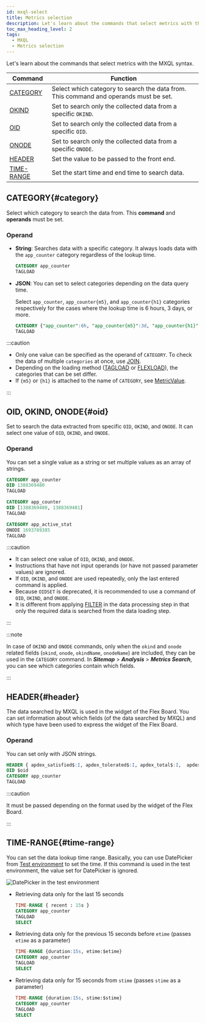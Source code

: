 ```yaml
---
id: mxql-select
title: Metrics selection
description: Let's learn about the commands that select metrics with the MXQL syntax.
toc_max_heading_level: 2
tags:
  - MXQL
  - Metrics selection
---
```


Let's learn about the commands that select metrics with the MXQL syntax.

| Command                   | Function                                                                               |
| ------------------------- | -------------------------------------------------------------------------------------- |
| [CATEGORY](#category)     | Select which category to search the data from. This command and operands must be set.  |
| [OKIND](#oid)             | Set to search only the collected data from a specific `OKIND`.                         |
| [OID](#oid)               | Set to search only the collected data from a specific `OID`.                           |
| [ONODE](#oid)             | Set to search only the collected data from a specific `ONODE`.                         |
| [HEADER](#header)         | Set the value to be passed to the front end.                                           |
| [TIME-RANGE](#time-range) | Set the start time and end time to search data.                                        |

## CATEGORY{#category}

Select which category to search the data from. This **command** and **operands** must be set. 

### Operand

-   **String**: Searches data with a specific category. It always loads data with the `app_counter` category regardless of the lookup time.

    ```sql
    CATEGORY app_counter
    TAGLOAD
    ```

-   **JSON**: You can set to select categories depending on the data query time.

    Select `app_counter`, `app_counter{m5}`, and `app_counter{h1}` categories respectively for the cases where the lookup time is 6 hours, 3 days, or more.

    ```sql
    CATEGORY {"app_counter":6h, "app_counter{m5}":3d, "app_counter{h1}":unlimit } 
    TAGLOAD 
    ```

:::caution

-   Only one value can be specified as the operand of `CATEGORY`. To check the data of multiple `categories` at once, use [JOIN](mxql-calculate#join).
-   Depending on the loading method ([TAGLOAD](mxql-loading#tagload) or [FLEXLOAD](mxql-loading#flexload)), the categories that can be set differ. 
-   If `{m5}` or `{h1}` is attached to the name of `CATEGORY`, see [MetricValue](mxql-guide#metric-value).

:::

## OID, OKIND, ONODE{#oid}

Set to search the data extracted from specific `OID`, `OKIND`, and `ONODE`. It can select one value of `OID`, `OKIND`, and `ONODE`.

### Operand

You can set a single value as a string or set multiple values as an array of strings. 

```sql title='Example 1'
CATEGORY app_counter
OID 1388369480
TAGLOAD
```

```sql title='Example 2'
CATEGORY app_counter
OID [1388369480, 1388369481] 
TAGLOAD
```

```sql title='Example 3'
CATEGORY app_active_stat
ONODE 1693789385
TAGLOAD
```

:::caution

-   It can select one value of `OID`, `OKIND`, and `ONODE`. 
-   Instructions that have not input operands (or have not passed parameter values) are ignored.
-   If `OID`, `OKIND`, and `ONODE` are used repeatedly, only the last entered command is applied.
-   Because `OIDSET` is deprecated, it is recommended to use a command of `OID`, `OKIND`, and `ONODE`.
-   It is different from applying [FILTER](mxql-calculate#filter) in the data processing step in that only the required data is searched from the data loading step.

:::

:::note

In case of `OKIND` and `ONODE` commands, only when the `okind` and `onode` related fields (`okind`, `onode`, `okindName`, `onodeName`) are included, they can be used in the `CATEGORY` command. In **_Sitemap_** > **_Analysis_** > **_Metrics Search_**, you can see which categories contain which fields. 

:::

## HEADER{#header}

The data searched by MXQL is used in the widget of the Flex Board. You can set information about which fields (of the data searched by MXQL) and which type have been used to express the widget of the Flex Board.

### Operand

You can set only with JSON strings. 

```sql title='Example'
HEADER { apdex_satisfied$:I, apdex_tolerated$:I, apdex_total$:I,  apdex$:F, category: app_counter}
OID $oid
CATEGORY app_counter
TAGLOAD
```

:::caution

It must be passed depending on the format used by the widget of the Flex Board.

:::

## TIME-RANGE{#time-range}

You can set the data lookup time range. Basically, you can use DatePicker from [Test environment](mxql-guide#test-env) to set the time. If this command is used in the test environment, the value set for DatePicker is ignored. 

![DatePicker in the test environment](https://img.whatap.io/media/images/mxql-8.png)

-   Retrieving data only for the last 15 seconds

    ```sql
    TIME-RANGE { recent : 15s }
    CATEGORY app_counter
    TAGLOAD
    SELECT
    ```

-   Retrieving data only for the previous 15 seconds before `etime` (passes `etime` as a parameter)

    ```sql
    TIME-RANGE {duration:15s, etime:$etime}
    CATEGORY app_counter
    TAGLOAD
    SELECT
    ```

-   Retrieving data only for 15 seconds from `stime` (passes `stime` as a parameter)

    ```sql
    TIME-RANGE {duration:15s, stime:$stime}
    CATEGORY app_counter
    TAGLOAD
    SELECT
    ```
